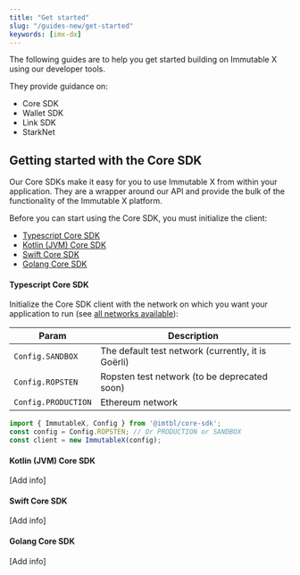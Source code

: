 ```yaml
---
title: "Get started"
slug: "/guides-new/get-started"
keywords: [imx-dx]
---
```


The following guides are to help you get started building on Immutable X using our developer tools.

They provide guidance on:
* Core SDK
* Wallet SDK
* Link SDK
* StarkNet

## Getting started with the Core SDK

Our Core SDKs make it easy for you to use Immutable X from within your application. They are a wrapper around our API and provide the bulk of the functionality of the Immutable X platform.

Before you can start using the Core SDK, you must initialize the client:
* [Typescript Core SDK](#typescript-core-sdk)
* [Kotlin (JVM) Core SDK](#kotlin-jvm-core-sdk)
* [Swift Core SDK](#swift-core-sdk)
* [Golang Core SDK](#golang-core-sdk)

#### Typescript Core SDK

Initialize the Core SDK client with the network on which you want your application to run (see [all networks available](./src/config/config.ts)):

| Param | Description |
| -- | -- |
| `Config.SANDBOX` | The default test network (currently, it is Goërli)  |
| `Config.ROPSTEN` | Ropsten test network (to be deprecated soon) |
| `Config.PRODUCTION` | Ethereum network  |

```ts
import { ImmutableX, Config } from '@imtbl/core-sdk';
const config = Config.ROPSTEN; // Or PRODUCTION or SANDBOX
const client = new ImmutableX(config);
```

#### Kotlin (JVM) Core SDK
[Add info]

#### Swift Core SDK
[Add info]

#### Golang Core SDK
[Add info]
